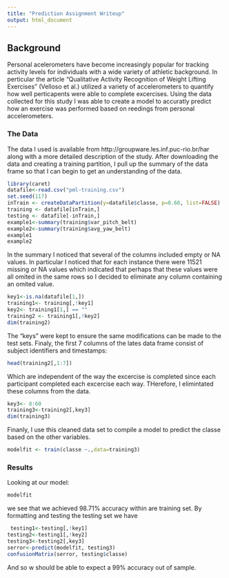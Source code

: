 ```yaml
---
title: "Prediction Assignment Writeup"
output: html_document
---
```


## Background
Personal acelerometers have become increasingly popular for tracking activity levels for individuals with a wide variety of athletic background. In perticular the article "Qualitative Activity Recognition of Weight Lifting Exercises" (Velloso et al.) utilized a variety of accelerometers to quantify how well perticapents were able to complete excercises. Using the data collected for this study I was able to create a model to accuratly predict how an exercise was performed based on reedings from personal accelerometers.

### The Data
The data I used is available from http://groupware.les.inf.puc-rio.br/har along with a more detailed description of the study. After downloading the data and creating a training partition, I pull up the summary of the data frame so that I can begin to get an understanding of the data.

```r
library(caret)
datafile<-read.csv("pml-training.csv")
set.seed(117)
inTrain <- createDataPartition(y=datafile$classe, p=0.60, list=FALSE)
training <- datafile[inTrain,]
testing <- datafile[-inTrain,]
example1<-summary(training$var_pitch_belt)
example2<-summary(training$avg_yaw_belt)
example1
example2
```
In the summary I noticed that several of the columns included empty or NA values. In particular I noticed that for each instance there were 11521 missing or NA values which indicated that perhaps that these values were all omited in the same rows so I decided to eliminate any column containing an omited value.
```r
key1<-is.na(datafile[1,])
training1<- training[,!key1]
key2<- training1[1,] == ""
training2 <- training1[,!key2]
dim(training2)
```
The "keys" were kept to ensure the same modifications can be made to the test sets. Finaly, the first 7 columns of the lates data frame consist of subject identifiers and timestamps:
```r
head(training2[,1:7])
```
Which are independent of the way the excercise is completed since each participant completed each excercise each way. THerefore, I elimintated these columns from the data.
```r
key3<- 8:60
training3<-training2[,key3]
dim(training3)
```
Finanly, I use this cleaned data set to compile a model to predict the classe based on the other variables.
```r
modelfit <- train(classe ~.,data=training3)
```

### Results
Looking at our model:
```r
modelfit
```
we see that we achieved 98.71% accuracy within are training set. By formatting and testing the testing set we have
```r
 testing1<-testing[,!key1]
testing2<-testing1[,!key2]
testing3<-testing2[,key3]
serror<-predict(modelfit, testing3)
confusionMatrix(serror, testing$classe)
```
And so w should be able to expect a 99% accuracy out of sample.